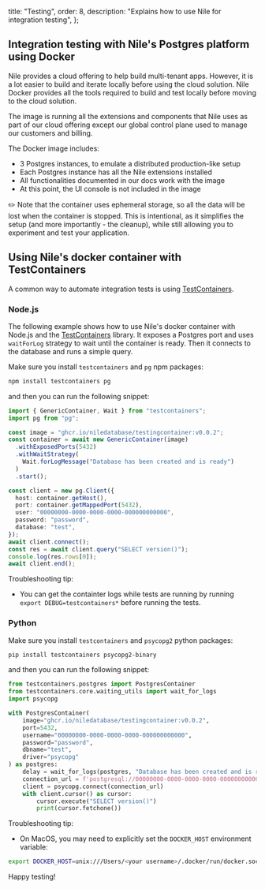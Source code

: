   title: "Testing",
  order: 8,
  description: "Explains how to use Nile for integration testing",
};

## Integration testing with Nile's Postgres platform using Docker

Nile provides a cloud offering to help build multi-tenant apps. However, it is a lot easier to build and iterate
locally before using the cloud solution. Nile Docker provides all the tools required to build and test locally before
moving to the cloud solution.

The image is running all the extensions and components that Nile uses as part of our cloud offering except our global
control plane used to manage our customers and billing.

The Docker image includes:

- 3 Postgres instances, to emulate a distributed production-like setup
- Each Postgres instance has all the Nile extensions installed
- All functionalities documented in our docs work with the image
- At this point, the UI console is not included in the image

✏️ Note that the container uses ephemeral storage, so all the data will be lost when the container is stopped.
This is intentional, as it simplifies the setup (and more importantly - the cleanup), while still allowing you to experiment and test your application.

## Using Nile's docker container with TestContainers

A common way to automate integration tests is using [TestContainers](https://testcontainers.org/).

### Node.js

The following example shows how to use Nile's docker container with Node.js and
the [TestContainers](https://testcontainers.org/) library. It exposes a Postgres port and uses
`waitForLog` strategy to wait until the container is ready. Then it connects to the database and runs a simple query.

Make sure you install `testcontainers` and `pg` npm packages:

```bash
npm install testcontainers pg
```

and then you can run the following snippet:

```typescript
import { GenericContainer, Wait } from "testcontainers";
import pg from "pg";

const image = "ghcr.io/niledatabase/testingcontainer:v0.0.2";
const container = await new GenericContainer(image)
  .withExposedPorts(5432)
  .withWaitStrategy(
    Wait.forLogMessage("Database has been created and is ready")
  )
  .start();

const client = new pg.Client({
  host: container.getHost(),
  port: container.getMappedPort(5432),
  user: "00000000-0000-0000-0000-000000000000",
  password: "password",
  database: "test",
});
await client.connect();
const res = await client.query("SELECT version()");
console.log(res.rows[0]);
await client.end();
```

Troubleshooting tip:

- You can get the containter logs while tests are running by running `export DEBUG=testcontainers*` before running the tests.

### Python

Make sure you install `testcontainers` and `psycopg2` python packages:

```bash
pip install testcontainers psycopg2-binary
```

and then you can run the following snippet:

```python
from testcontainers.postgres import PostgresContainer
from testcontainers.core.waiting_utils import wait_for_logs
import psycopg

with PostgresContainer(
    image="ghcr.io/niledatabase/testingcontainer:v0.0.2",
    port=5432,
    username="00000000-0000-0000-0000-000000000000",
    password="password",
    dbname="test",
    driver="psycopg"
) as postgres:
    delay = wait_for_logs(postgres, "Database has been created and is ready")
    connection_url = f'postgresql://00000000-0000-0000-0000-000000000000:password@localhost:{postgres.get_exposed_port(5432)}/test'
    client = psycopg.connect(connection_url)
    with client.cursor() as cursor:
        cursor.execute("SELECT version()")
        print(cursor.fetchone())
```

Troubleshooting tip:

- On MacOS, you may need to explicitly set the `DOCKER_HOST` environment variable:

```bash
export DOCKER_HOST=unix:///Users/<your username>/.docker/run/docker.sock
```

Happy testing!
